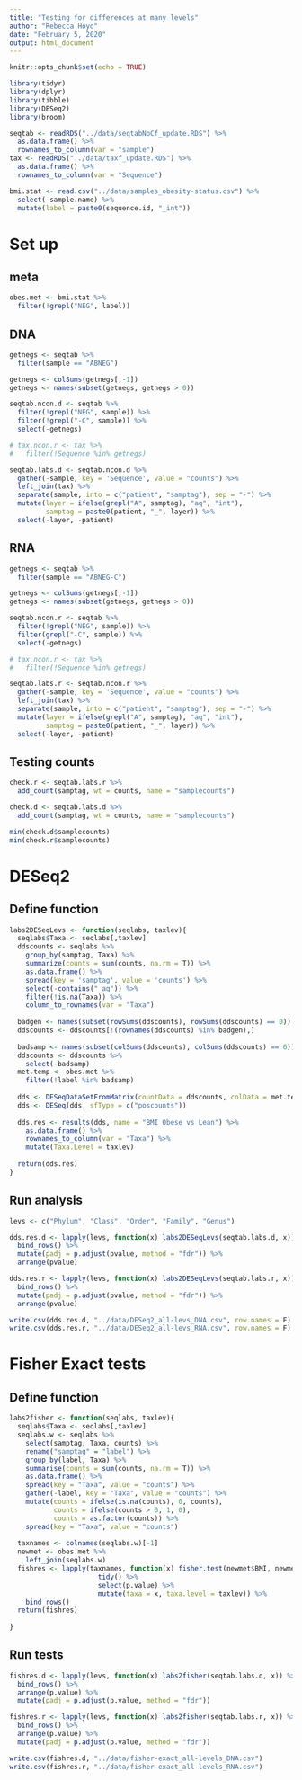 ```yaml
---
title: "Testing for differences at many levels"
author: "Rebecca Hoyd"
date: "February 5, 2020"
output: html_document
---
```


```r
knitr::opts_chunk$set(echo = TRUE)

library(tidyr)
library(dplyr)
library(tibble)
library(DESeq2)
library(broom)
```

```r
seqtab <- readRDS("../data/seqtabNoCf_update.RDS") %>%
  as.data.frame() %>%
  rownames_to_column(var = "sample")
tax <- readRDS("../data/taxf_update.RDS") %>%
  as.data.frame() %>%
  rownames_to_column(var = "Sequence")

bmi.stat <- read.csv("../data/samples_obesity-status.csv") %>%
  select(-sample.name) %>%
  mutate(label = paste0(sequence.id, "_int"))
```

# Set up

## meta

```r
obes.met <- bmi.stat %>%
  filter(!grepl("NEG", label))
```

## DNA 

```r
getnegs <- seqtab %>%
  filter(sample == "ABNEG")

getnegs <- colSums(getnegs[,-1])
getnegs <- names(subset(getnegs, getnegs > 0))
```

```r
seqtab.ncon.d <- seqtab %>%
  filter(!grepl("NEG", sample)) %>%
  filter(!grepl("-C", sample)) %>%
  select(-getnegs)

# tax.ncon.r <- tax %>%
#   filter(!Sequence %in% getnegs)
```

```r
seqtab.labs.d <- seqtab.ncon.d %>%
  gather(-sample, key = 'Sequence', value = "counts") %>%
  left_join(tax) %>%
  separate(sample, into = c("patient", "samptag"), sep = "-") %>%
  mutate(layer = ifelse(grepl("A", samptag), "aq", "int"),
         samptag = paste0(patient, "_", layer)) %>%
  select(-layer, -patient)

```

## RNA 

```r
getnegs <- seqtab %>%
  filter(sample == "ABNEG-C")

getnegs <- colSums(getnegs[,-1])
getnegs <- names(subset(getnegs, getnegs > 0))
```

```r
seqtab.ncon.r <- seqtab %>%
  filter(!grepl("NEG", sample)) %>%
  filter(grepl("-C", sample)) %>%
  select(-getnegs)

# tax.ncon.r <- tax %>%
#   filter(!Sequence %in% getnegs)
```

```r
seqtab.labs.r <- seqtab.ncon.r %>%
  gather(-sample, key = 'Sequence', value = "counts") %>%
  left_join(tax) %>%
  separate(sample, into = c("patient", "samptag"), sep = "-") %>%
  mutate(layer = ifelse(grepl("A", samptag), "aq", "int"),
         samptag = paste0(patient, "_", layer)) %>%
  select(-layer, -patient)

```


## Testing counts
```r
check.r <- seqtab.labs.r %>%
  add_count(samptag, wt = counts, name = "samplecounts")

check.d <- seqtab.labs.d %>%
  add_count(samptag, wt = counts, name = "samplecounts")

min(check.d$samplecounts)
min(check.r$samplecounts)
```

# DESeq2

## Define function

```r
labs2DESeqLevs <- function(seqlabs, taxlev){
  seqlabs$Taxa <- seqlabs[,taxlev]
  ddscounts <- seqlabs %>%
    group_by(samptag, Taxa) %>%
    summarize(counts = sum(counts, na.rm = T)) %>%
    as.data.frame() %>%
    spread(key = 'samptag', value = 'counts') %>%
    select(-contains("_aq")) %>%
    filter(!is.na(Taxa)) %>%
    column_to_rownames(var = "Taxa")
  
  badgen <- names(subset(rowSums(ddscounts), rowSums(ddscounts) == 0))
  ddscounts <- ddscounts[!(rownames(ddscounts) %in% badgen),]
  
  badsamp <- names(subset(colSums(ddscounts), colSums(ddscounts) == 0))
  ddscounts <- ddscounts %>%
    select(-badsamp)
  met.temp <- obes.met %>%
    filter(!label %in% badsamp)
  
  dds <- DESeqDataSetFromMatrix(countData = ddscounts, colData = met.temp, design = ~ BMI)
  dds <- DESeq(dds, sfType = c("poscounts"))
  
  dds.res <- results(dds, name = "BMI_Obese_vs_Lean") %>%
    as.data.frame() %>%
    rownames_to_column(var = "Taxa") %>%
    mutate(Taxa.Level = taxlev)
  
  return(dds.res)
}
```

## Run analysis

```r
levs <- c("Phylum", "Class", "Order", "Family", "Genus")

dds.res.d <- lapply(levs, function(x) labs2DESeqLevs(seqtab.labs.d, x)) %>%
  bind_rows() %>%
  mutate(padj = p.adjust(pvalue, method = "fdr")) %>%
  arrange(pvalue)

dds.res.r <- lapply(levs, function(x) labs2DESeqLevs(seqtab.labs.r, x)) %>%
  bind_rows() %>%
  mutate(padj = p.adjust(pvalue, method = "fdr")) %>%
  arrange(pvalue)
```

```r
write.csv(dds.res.d, "../data/DESeq2_all-levs_DNA.csv", row.names = F)
write.csv(dds.res.r, "../data/DESeq2_all-levs_RNA.csv", row.names = F)
```

# Fisher Exact tests

## Define function

```r
labs2fisher <- function(seqlabs, taxlev){
  seqlabs$Taxa <- seqlabs[,taxlev]
  seqlabs.w <- seqlabs %>%
    select(samptag, Taxa, counts) %>%
    rename("samptag" = "label") %>%
    group_by(label, Taxa) %>%
    summarise(counts = sum(counts, na.rm = T)) %>%
    as.data.frame() %>%
    spread(key = "Taxa", value = "counts") %>%
    gather(-label, key = "Taxa", value = "counts") %>%
    mutate(counts = ifelse(is.na(counts), 0, counts),
           counts = ifelse(counts > 0, 1, 0),
           counts = as.factor(counts)) %>%
    spread(key = "Taxa", value = "counts")
  
  taxnames <- colnames(seqlabs.w)[-1]
  newmet <- obes.met %>%
    left_join(seqlabs.w)
  fishres <- lapply(taxnames, function(x) fisher.test(newmet$BMI, newmet[, x]) %>% 
                      tidy() %>%
                      select(p.value) %>% 
                      mutate(taxa = x, taxa.level = taxlev)) %>%
    bind_rows()
  return(fishres)
  
}

```

## Run tests

```r
fishres.d <- lapply(levs, function(x) labs2fisher(seqtab.labs.d, x)) %>%
  bind_rows() %>%
  arrange(p.value) %>%
  mutate(padj = p.adjust(p.value, method = "fdr"))

fishres.r <- lapply(levs, function(x) labs2fisher(seqtab.labs.r, x)) %>%
  bind_rows() %>%
  arrange(p.value) %>%
  mutate(padj = p.adjust(p.value, method = "fdr"))
```

```r
write.csv(fishres.d, "../data/fisher-exact_all-levels_DNA.csv")
write.csv(fishres.r, "../data/fisher-exact_all-levels_RNA.csv")
```